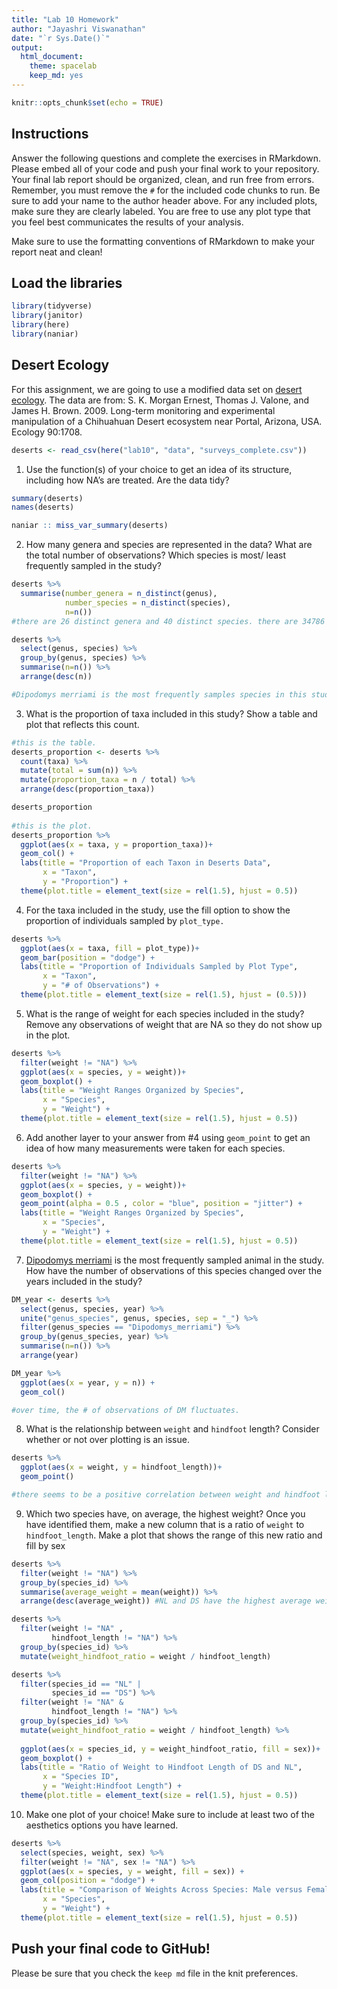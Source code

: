 ```yaml
---
title: "Lab 10 Homework"
author: "Jayashri Viswanathan"
date: "`r Sys.Date()`"
output:
  html_document: 
    theme: spacelab
    keep_md: yes
---
```


```r
knitr::opts_chunk$set(echo = TRUE)
```

## Instructions
Answer the following questions and complete the exercises in RMarkdown. Please embed all of your code and push your final work to your repository. Your final lab report should be organized, clean, and run free from errors. Remember, you must remove the `#` for the included code chunks to run. Be sure to add your name to the author header above. For any included plots, make sure they are clearly labeled. You are free to use any plot type that you feel best communicates the results of your analysis.  

Make sure to use the formatting conventions of RMarkdown to make your report neat and clean!  

## Load the libraries
```r
library(tidyverse)
library(janitor)
library(here)
library(naniar)
``` 

## Desert Ecology
For this assignment, we are going to use a modified data set on [desert ecology](http://esapubs.org/archive/ecol/E090/118/). The data are from: S. K. Morgan Ernest, Thomas J. Valone, and James H. Brown. 2009. Long-term monitoring and experimental manipulation of a Chihuahuan Desert ecosystem near Portal, Arizona, USA. Ecology 90:1708.
```r
deserts <- read_csv(here("lab10", "data", "surveys_complete.csv"))
```

1. Use the function(s) of your choice to get an idea of its structure, including how NA's are treated. Are the data tidy?  

```r
summary(deserts)
names(deserts)

naniar :: miss_var_summary(deserts)
```


2. How many genera and species are represented in the data? What are the total number of observations? Which species is most/ least frequently sampled in the study?
```r
deserts %>%
  summarise(number_genera = n_distinct(genus),
            number_species = n_distinct(species),
            n=n()) 
#there are 26 distinct genera and 40 distinct species. there are 34786 observations.

deserts %>%
  select(genus, species) %>%
  group_by(genus, species) %>%
  summarise(n=n()) %>%
  arrange(desc(n))

#Dipodomys merriami is the most frequently samples species in this study. 
```

3. What is the proportion of taxa included in this study? Show a table and plot that reflects this count.
```r

#this is the table.
deserts_proportion <- deserts %>%
  count(taxa) %>%
  mutate(total = sum(n)) %>%
  mutate(proportion_taxa = n / total) %>%
  arrange(desc(proportion_taxa))

deserts_proportion
  
#this is the plot. 
deserts_proportion %>%
  ggplot(aes(x = taxa, y = proportion_taxa))+
  geom_col() +
  labs(title = "Proportion of each Taxon in Deserts Data",
       x = "Taxon",
       y = "Proportion") +
  theme(plot.title = element_text(size = rel(1.5), hjust = 0.5))

```

4. For the taxa included in the study, use the fill option to show the proportion of individuals sampled by `plot_type.`

```r
deserts %>%
  ggplot(aes(x = taxa, fill = plot_type))+
  geom_bar(position = "dodge") +
  labs(title = "Proportion of Individuals Sampled by Plot Type",
       x = "Taxon",
       y = "# of Observations") +
  theme(plot.title = element_text(size = rel(1.5), hjust = (0.5)))
```


5. What is the range of weight for each species included in the study? Remove any observations of weight that are NA so they do not show up in the plot.

```r
deserts %>%
  filter(weight != "NA") %>%
  ggplot(aes(x = species, y = weight))+
  geom_boxplot() +
  labs(title = "Weight Ranges Organized by Species",
       x = "Species",
       y = "Weight") +
  theme(plot.title = element_text(size = rel(1.5), hjust = 0.5))
```


6. Add another layer to your answer from #4 using `geom_point` to get an idea of how many measurements were taken for each species.

```r

deserts %>%
  filter(weight != "NA") %>%
  ggplot(aes(x = species, y = weight))+
  geom_boxplot() +
  geom_point(alpha = 0.5 , color = "blue", position = "jitter") +
  labs(title = "Weight Ranges Organized by Species",
       x = "Species",
       y = "Weight") +
  theme(plot.title = element_text(size = rel(1.5), hjust = 0.5))

```


7. [Dipodomys merriami](https://en.wikipedia.org/wiki/Merriam's_kangaroo_rat) is the most frequently sampled animal in the study. How have the number of observations of this species changed over the years included in the study?

```r
DM_year <- deserts %>%
  select(genus, species, year) %>%
  unite("genus_species", genus, species, sep = "_") %>%
  filter(genus_species == "Dipodomys_merriami") %>%
  group_by(genus_species, year) %>%
  summarise(n=n()) %>%
  arrange(year)

DM_year %>%
  ggplot(aes(x = year, y = n)) +
  geom_col()

#over time, the # of observations of DM fluctuates.
```


8. What is the relationship between `weight` and `hindfoot` length? Consider whether or not over plotting is an issue.

```r
deserts %>%
  ggplot(aes(x = weight, y = hindfoot_length))+
  geom_point()

#there seems to be a positive correlation between weight and hindfoot length.
```


9. Which two species have, on average, the highest weight? Once you have identified them, make a new column that is a ratio of `weight` to `hindfoot_length`. Make a plot that shows the range of this new ratio and fill by sex

```r
deserts %>%
  filter(weight != "NA") %>%
  group_by(species_id) %>%
  summarise(average_weight = mean(weight)) %>%
  arrange(desc(average_weight)) #NL and DS have the highest average weight. 

```

```r

deserts %>%
  filter(weight != "NA" ,
         hindfoot_length != "NA") %>%
  group_by(species_id) %>%
  mutate(weight_hindfoot_ratio = weight / hindfoot_length)

```


```r

deserts %>%
  filter(species_id == "NL" | 
         species_id == "DS") %>%
  filter(weight != "NA" &
         hindfoot_length != "NA") %>%
  group_by(species_id) %>%
  mutate(weight_hindfoot_ratio = weight / hindfoot_length) %>%
  
  ggplot(aes(x = species_id, y = weight_hindfoot_ratio, fill = sex))+
  geom_boxplot() +
  labs(title = "Ratio of Weight to Hindfoot Length of DS and NL",
       x = "Species ID",
       y = "Weight:Hindfoot Length") +
  theme(plot.title = element_text(size = rel(1.5), hjust = 0.5))

```


10. Make one plot of your choice! Make sure to include at least two of the aesthetics options you have learned.

```r
deserts %>%
  select(species, weight, sex) %>%
  filter(weight != "NA", sex != "NA") %>%
  ggplot(aes(x = species, y = weight, fill = sex)) + 
  geom_col(position = "dodge") +
  labs(title = "Comparison of Weights Across Species: Male versus Female",
       x = "Species",
       y = "Weight") +
  theme(plot.title = element_text(size = rel(1.5), hjust = 0.5))
```


## Push your final code to GitHub!
Please be sure that you check the `keep md` file in the knit preferences. 
